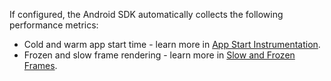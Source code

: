 If configured, the Android SDK automatically collects the following performance metrics:

* Cold and warm app start time - learn more in [App Start Instrumentation](/platforms/android/performance/instrumentation/automatic-instrumentation/#app-start-instrumentation).
* Frozen and slow frame rendering - learn more in [Slow and Frozen Frames](/platforms/android/performance/instrumentation/automatic-instrumentation/#slow-and-frozen-frames).
